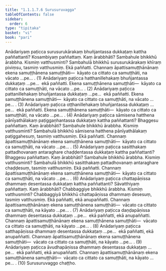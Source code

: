 ```yaml
---
title: "1.1.1.7.6 Surusuruvagga"
tableOfContents: false
sidebar:
  order: 6
type: "tipitaka"
basket: "vi"
book: "pari"
---
```



<DynamicBreadcrumb />

<Division number="155" book="pari">

<Paragraph number="294" book="pari">
Anādariyaṃ paṭicca surusurukārakaṃ bhuñjantassa dukkaṭaṃ kattha paññattanti? Kosambiyaṃ paññattaṃ. Kaṃ ārabbhāti? Sambahule bhikkhū ārabbha. Kismiṃ vatthusminti? Sambahulā bhikkhū surusurukārakaṃ khīraṃ piviṃsu, tasmiṃ vatthusmiṃ. Ekā paññatti. Channaṃ āpattisamuṭṭhānānaṃ ekena samuṭṭhānena samuṭṭhāti—  kāyato ca cittato ca samuṭṭhāti, na vācato …pe… . (1)
</Paragraph>

<Paragraph number="295" book="pari">
Anādariyaṃ paṭicca hatthanillehakaṃ bhuñjantassa dukkaṭaṃ …pe…  ekā paññatti. Ekena samuṭṭhānena samuṭṭhāti—  kāyato ca cittato ca samuṭṭhāti, na vācato …pe… . (2)
</Paragraph>

<Paragraph number="296" book="pari">
Anādariyaṃ paṭicca pattanillehakaṃ bhuñjantassa dukkaṭaṃ …pe…  ekā paññatti. Ekena samuṭṭhānena samuṭṭhāti—  kāyato ca cittato ca samuṭṭhāti, na vācato …pe… . (3)
</Paragraph>

<Paragraph number="297" book="pari">
Anādariyaṃ paṭicca oṭṭhanillehakaṃ bhuñjantassa dukkaṭaṃ …pe…  ekā paññatti. Ekena samuṭṭhānena samuṭṭhāti—  kāyato ca cittato ca samuṭṭhāti, na vācato …pe… . (4)
</Paragraph>

<Paragraph number="298" book="pari">
Anādariyaṃ paṭicca sāmisena hatthena pānīyathālakaṃ paṭiggaṇhantassa dukkaṭaṃ kattha paññattanti? Bhaggesu paññattaṃ. Kaṃ ārabbhāti? Sambahule bhikkhū ārabbha. Kismiṃ vatthusminti? Sambahulā bhikkhū sāmisena hatthena pānīyathālakaṃ paṭiggahesuṃ, tasmiṃ vatthusmiṃ. Ekā paññatti. Channaṃ āpattisamuṭṭhānānaṃ ekena samuṭṭhānena samuṭṭhāti—  kāyato ca cittato ca samuṭṭhāti, na vācato …pe… . (5)
</Paragraph>

<Paragraph number="299" book="pari">
Anādariyaṃ paṭicca sasitthakaṃ pattadhovanaṃ antaraghare chaḍḍentassa dukkaṭaṃ kattha paññattanti? Bhaggesu paññattaṃ. Kaṃ ārabbhāti? Sambahule bhikkhū ārabbha. Kismiṃ vatthusminti? Sambahulā bhikkhū sasitthakaṃ pattadhovanaṃ antaraghare chaḍḍesuṃ, tasmiṃ vatthusmiṃ. Ekā paññatti. Channaṃ āpattisamuṭṭhānānaṃ ekena samuṭṭhānena samuṭṭhāti—  kāyato ca cittato ca samuṭṭhāti, na vācato …pe… . (6)
</Paragraph>

<Paragraph number="300" book="pari">
Anādariyaṃ paṭicca chattapāṇissa dhammaṃ desentassa dukkaṭaṃ kattha paññattanti? Sāvatthiyaṃ paññattaṃ. Kaṃ ārabbhāti? Chabbaggiye bhikkhū ārabbha. Kismiṃ vatthusminti? Chabbaggiyā bhikkhū chattapāṇissa dhammaṃ desesuṃ, tasmiṃ vatthusmiṃ. Ekā paññatti, ekā anupaññatti. Channaṃ āpattisamuṭṭhānānaṃ ekena samuṭṭhānena samuṭṭhāti—  vācato ca cittato ca samuṭṭhāti, na kāyato …pe… . (7)
</Paragraph>

<Paragraph number="301" book="pari">
Anādariyaṃ paṭicca daṇḍapāṇissa dhammaṃ desentassa dukkaṭaṃ …pe…  ekā paññatti, ekā anupaññatti. Channaṃ āpattisamuṭṭhānānaṃ ekena samuṭṭhānena samuṭṭhāti—  vācato ca cittato ca samuṭṭhāti, na kāyato …pe… . (8)
</Paragraph>

<Paragraph number="302" book="pari">
Anādariyaṃ paṭicca satthapāṇissa dhammaṃ desentassa dukkaṭaṃ …pe…  ekā paññatti, ekā anupaññatti. Channaṃ āpattisamuṭṭhānānaṃ ekena samuṭṭhānena samuṭṭhāti—  vācato ca cittato ca samuṭṭhāti, na kāyato …pe… . (9)
</Paragraph>

<Paragraph number="303" book="pari">
Anādariyaṃ paṭicca āvudhapāṇissa dhammaṃ desentassa dukkaṭaṃ …pe…  ekā paññatti, ekā anupaññatti. Channaṃ āpattisamuṭṭhānānaṃ ekena samuṭṭhānena samuṭṭhāti—  vācato ca cittato ca samuṭṭhāti, na kāyato …pe… . (10)

</Paragraph>
</Division>

<Paragraph number="304" type="center" book="pari">
Surusuruvaggo chaṭṭho.
</Paragraph>